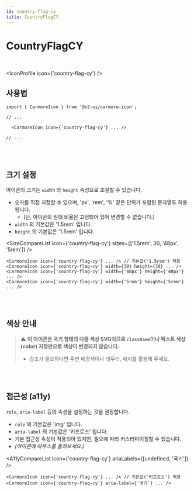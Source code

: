 ```yaml
---
id: country-flag-cy
title: CountryFlagCY
---
```




# CountryFlagCY

<br />

<IconProfile icon={'country-flag-cy'} />

## 사용법

```tsx
import { CarmoreIcon } from '@o2-ui/carmore-icon';

// ...

  <CarmoreIcon icon={'country-flag-cy'} ... />

// ...
```

<br />
<br />

## 크기 설정

아이콘의 크기는 `width` 와 `height` 속성으로 조절할 수 있습니다.

- 숫자를 직접 지정할 수 있으며, 'px', 'rem', '%' 같은 단위가 포함된 문자열도 허용됩니다.
  - (단, 아이콘의 원래 비율은 고정되어 있어 변경할 수 없습니다.)
- `width` 의 기본값은 '1.5rem' 입니다.
- `height` 의 기본값은 '1.5rem' 입니다.

<SizeCompareList icon={'country-flag-cy'} sizes={['1.5rem', 30, '48px', '5rem']} />

```tsx
<CarmoreIcon icon={'country-flag-cy'} ... /> // 기본값('1.5rem') 적용
<CarmoreIcon icon={'country-flag-cy'} width={30} height={30} ... />
<CarmoreIcon icon={'country-flag-cy'} width={'48px'} height={'48px'} ... />
<CarmoreIcon icon={'country-flag-cy'} width={'5rem'} height={'5rem'} ... />
```

<br />
<br />

## 색상 안내

> ⚠️ <b>이 아이콘은 국기 형태의 다중 색상 SVG이므로 `className`이나 텍스트 색상(color) 지정만으로 색상이 변경되지 않습니다. </b>
>
> - 강조가 필요하다면 주변 배경색이나 테두리, 배지를 활용해 주세요.

<br />
<br />

## 접근성 (a11y)

`role`, `aria-label` 등의 속성을 설정하는 것을 권장합니다.

- `role` 의 기본값은 'img' 입니다.
- `aria-label` 의 기본값은 '키프로스' 입니다.
- 기본 접근성 속성이 적용되어 있지만, 필요에 따라 커스터마이징할 수 있습니다.
- _(아이콘에 마우스를 올려보세요.)_

<A11yCompareList icon={'country-flag-cy'} ariaLabels={[undefined, '국기']} />

```tsx
<CarmoreIcon icon={'country-flag-cy'} ... /> // 기본값('키프로스') 적용
<CarmoreIcon icon={'country-flag-cy'} aria-label={'국기'} ... />
```
